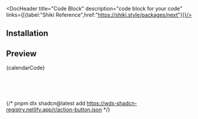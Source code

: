 



<DocHeader title="Code Block" description="code block for your code" links={[{label:"Shiki Reference",href:"https://shiki.style/packages/next"}]}/>


## Installation

<CommandBlock
          title="Install Component"
          command="pnpm dlx shadcn@latest add https://shadcn-collections.vercel.app/r/Codeblock.json"
        />

## Preview
<NewCodeBlock lang='tsx'>{calendarCode}</NewCodeBlock>

<br/>
<br/>
<br/>


{/* pnpm dlx shadcn@latest add https://wds-shadcn-registry.netlify.app/r/action-button.json */}